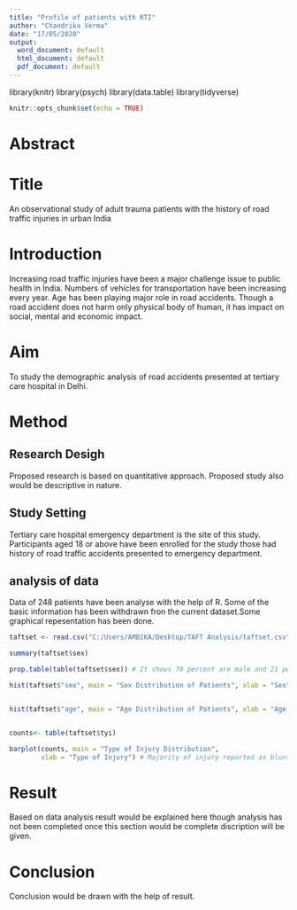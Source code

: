 ---
title: "Profile of patients with RTI"
author: "Chandrika Verma"
date: "17/05/2020"
output:
  word_document: default
  html_document: default
  pdf_document: default
---
library(knitr)
library(psych)
library(data.table)
library(tidyverse)

```{r setup, include=FALSE}
knitr::opts_chunk$set(echo = TRUE)
```

# Abstract

# Title
An observational study of adult trauma patients with the history of road traffic injuries in urban India

# Introduction 
Increasing road traffic injuries have been a major challenge issue to public health in India. Numbers of vehicles for transportation have been increasing every year. Age has been playing major role in road accidents. Though a road accident does not harm only physical body of human, it has impact on social, mental and economic impact. 

# Aim
To study the demographic analysis of road accidents presented at tertiary care hospital in Delhi.

# Method

## Research Desigh
 Proposed research is based on quantitative approach. Proposed study also would be descriptive in nature.

## Study Setting
Tertiary care hospital emergency department is the site of this study. Participants aged 18 or above have been enrolled for the study those had history of road traffic accidents presented to emergency department.


## analysis of data
Data of 248 patients have been analyse with the help of R. Some of the basic information has been withdrawn fron the current dataset.Some graphical repesentation has been done.

```{r}

taftset <- read.csv("C:/Users/AMBIKA/Desktop/TAFT Analysis/taftset.csv")

summary(taftset$sex) 

prop.table(table(taftset$sex)) # It shows 79 percent are male and 21 percent female patients out of 248 patients.

hist(taftset$"sex", main = "Sex Distribution of Patients", xlab = "Sex", border = "blue", col="green", las=2, breaks =6)


hist(taftset$"age", main = "Age Distribution of Patients", xlab = "Age group", border = "blue",col="green", xlim=c(18,100), las=1, breaks =5)


counts<- table(taftset$tyi)

barplot(counts, main = "Type of Injury Distribution",
        xlab = "Type of Injury") # Majority of injury reported as blunt and a very less proportion reported penetrating.


```

# Result 
Based on data analysis result would be explained here though analysis has not been completed once this section would be complete discription will be given.

# Conclusion 
Conclusion would be drawn with the help of result.
